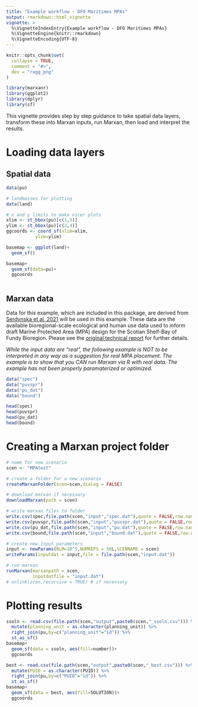 ```yaml
---
title: "Example workflow - DFO Maritimes MPAs"
output: rmarkdown::html_vignette
vignette: >
  %\VignetteIndexEntry{Example workflow - DFO Maritimes MPAs}
  %\VignetteEngine{knitr::rmarkdown}
  %\VignetteEncoding{UTF-8}
---
```


```r
knitr::opts_chunk$set(
  collapse = TRUE,
  comment = "#>",
  dev = "ragg_png"
)
```

```r
library(marxanr)
library(ggplot2)
library(dplyr)
library(sf)
```

This vignette provides step by step guidance to take spatial data layers, transform these into Marxan inputs, run Marxan, then load and interpret the results.

# Loading data layers



## Spatial data
```r
data(pu)

# landmasses for plotting
data(land)

# x and y limits to make nicer plots
xlim <- st_bbox(pu)[c(1,3)]
ylim <- st_bbox(pu)[c(2,4)]
ggcoords <- coord_sf(xlim=xlim,
           ylim=ylim)

basemap <- ggplot(land)+
  geom_sf()

basemap+
  geom_sf(data=pu)+
  ggcoords
  
```

## Marxan data

Data for this example, which are included in this package, are derived from [Serdynska et al. 2021](https://open.canada.ca/data/en/dataset/2d9cce9a-d634-4b49-879f-87c40c52acf2) will be used in this example. These data are the available bioregional-scale ecological and human use data used to inform draft Marine Protected Area (MPA) design for the Scotian Shelf-Bay of Fundy Bioregion. Please see the [original technical report](https://publications.gc.ca/collections/collection_2021/mpo-dfo/Fs97-6-3382-eng.pdf) for further details.

*While the input data are "real", the following example is NOT to be interpreted in any way as a suggestion for real MPA placement. The example is to show that you CAN run Marxan via R with real data. The example has not been properly paramaterized or optimized.*

```r
data("spec")
data("puvspr")
data("pu_dat")
data("bound")

head(spec)
head(puvspr)
head(pu_dat)
head(bound)
```

# Creating a Marxan project folder
```r
# name for new scenario
scen <- "MPAtest"

```
```r
# create a folder for a new scenario
createMarxanFolder(scen=scen,dialog = FALSE)

# download marxan if necessary
downloadMarxan(path = scen)

# write marxan files to folder
write.csv(spec,file.path(scen,"input","spec.dat"),quote = FALSE,row.names = FALSE)
write.csv(puvspr,file.path(scen,"input","puvspr.dat"),quote = FALSE,row.names = FALSE)
write.csv(pu_dat,file.path(scen,"input","pu.dat"),quote = FALSE,row.names = FALSE)
write.csv(bound,file.path(scen,"input","bound.dat"),quote = FALSE,row.names = FALSE)

# create new input parameters
input <- newParams(BLM=10^5,NUMREPS = 50L,SCENNAME = scen)
writeParams(inputdat = input,file = file.path(scen,"input.dat"))

# run marxan
runMarxan(marxanpath = scen,
          inputdatfile = "input.dat")
# unlink(scen,recursive = TRUE) # if necessary
```

# Plotting results

```r
ssoln <- read.csv(file.path(scen,"output",paste0(scen,"_ssoln.csv"))) %>%
  mutate(planning_unit = as.character(planning_unit)) %>%
  right_join(pu,by=c("planning_unit"="id")) %>% 
  st_as_sf()
basemap+
  geom_sf(data = ssoln, aes(fill=number))+
  ggcoords

best <- read.csv(file.path(scen,"output",paste0(scen,"_best.csv"))) %>%
  mutate(PUID = as.character(PUID)) %>%
  right_join(pu,by=c("PUID"="id")) %>% 
  st_as_sf()
basemap+
  geom_sf(data = best, aes(fill=SOLUTION))+
  ggcoords

```

